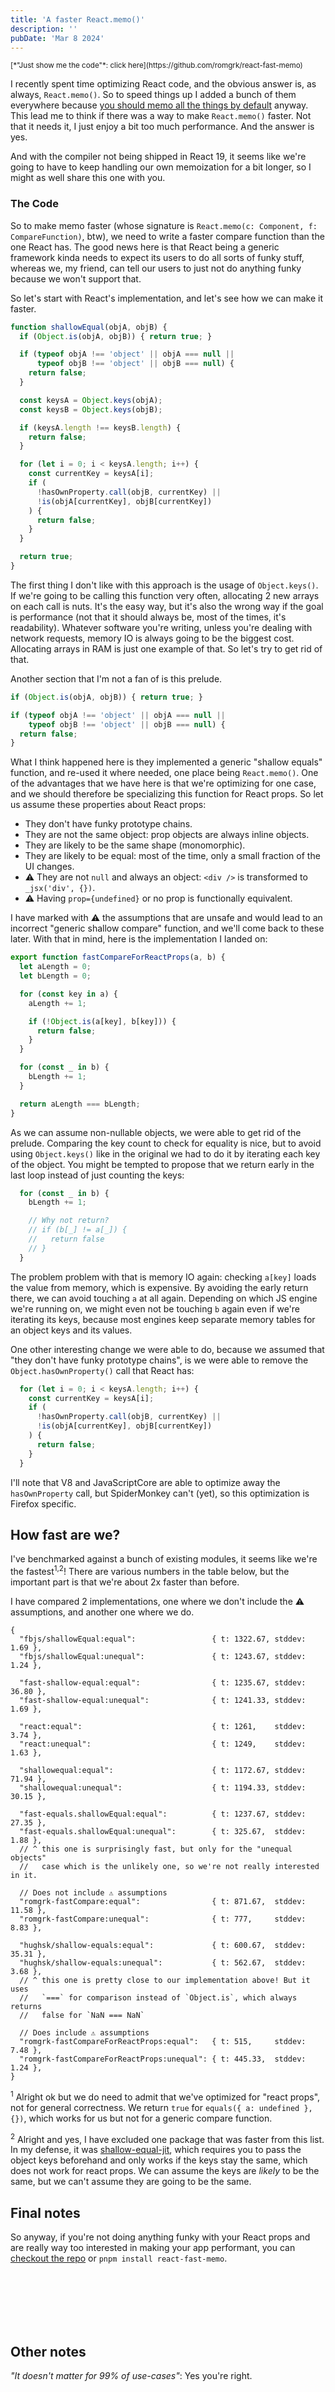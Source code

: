 ```yaml
---
title: 'A faster React.memo()'
description: ''
pubDate: 'Mar 8 2024'
---
```


<small>
[*"Just show me the code"*: click here](https://github.com/romgrk/react-fast-memo)
</small>

I recently spent time optimizing React code, and the obvious answer is, as always, `React.memo()`. So to speed things up I
added a bunch of them everywhere because [you should memo all the things by default](https://attardi.org/why-we-memo-all-the-things/)
anyway. This lead me to think if there was a way to make `React.memo()` faster. Not that it needs it, I just enjoy a bit
too much performance. And the answer is yes.

And with the compiler not being shipped in React 19, it seems like we're going to have to keep handling our own
memoization for a bit longer, so I might as well share this one with you.

### The Code

So to make memo faster (whose signature is `React.memo(c: Component, f: CompareFunction)`, btw), we need to write a faster
compare function than the one React has. The good news here is that React being a generic framework kinda needs to expect
its users to do all sorts of funky stuff, whereas we, my friend, can tell our users to just not do anything funky because
we won't support that.

So let's start with React's implementation, and let's see how we can make it faster.

```javascript
function shallowEqual(objA, objB) {
  if (Object.is(objA, objB)) { return true; }

  if (typeof objA !== 'object' || objA === null ||
      typeof objB !== 'object' || objB === null) {
    return false;
  }

  const keysA = Object.keys(objA);
  const keysB = Object.keys(objB);

  if (keysA.length !== keysB.length) {
    return false;
  }

  for (let i = 0; i < keysA.length; i++) {
    const currentKey = keysA[i];
    if (
      !hasOwnProperty.call(objB, currentKey) ||
      !is(objA[currentKey], objB[currentKey])
    ) {
      return false;
    }
  }

  return true;
}
```

The first thing I don't like with this approach is the usage of `Object.keys()`. If we're going to be calling this
function very often, allocating 2 new arrays on each call is nuts. It's the easy way, but it's also the wrong way if the
goal is performance (not that it should always be, most of the times, it's readability). Whatever software you're
writing, unless you're dealing with network requests, memory IO is always going to be the biggest cost. Allocating arrays
in RAM is just one example of that. So let's try to get rid of that.


Another section that I'm not a fan of is this prelude.

```javascript
if (Object.is(objA, objB)) { return true; }

if (typeof objA !== 'object' || objA === null ||
    typeof objB !== 'object' || objB === null) {
  return false;
}
```

What I think happened here is they implemented a generic "shallow equals" function, and re-used it where needed, one
place being `React.memo()`. One of the advantages that we have here is that we're optimizing for one case, and we should
therefore be specializing this function for React props. So let us assume these properties about React props:
 - They don't have funky prototype chains.
 - They are not the same object: prop objects are always inline objects.
 - They are likely to be the same shape (monomorphic).
 - They are likely to be equal: most of the time, only a small fraction of the UI changes.
 - ⚠️ They are not `null` and always an object: `<div />` is transformed to `_jsx('div', {})`.
 - ⚠️ Having `prop={undefined}` or no prop is functionally equivalent.

I have marked with ⚠️  the assumptions that are unsafe and would lead to an incorrect "generic shallow compare" function,
and we'll come back to these later. With that in mind, here is the implementation I landed on:

```javascript
export function fastCompareForReactProps(a, b) {
  let aLength = 0;
  let bLength = 0;

  for (const key in a) {
    aLength += 1;

    if (!Object.is(a[key], b[key])) {
      return false;
    }
  }

  for (const _ in b) {
    bLength += 1;
  }

  return aLength === bLength;
}
```

As we can assume non-nullable objects, we were able to get rid of the prelude. Comparing the key count to check for equality
is nice, but to avoid using `Object.keys()` like in the original we had to do it by iterating each key of the object. You
might be tempted to propose that we return early in the last loop instead of just counting the keys:

```javascript
  for (const _ in b) {
    bLength += 1;

    // Why not return?
    // if (b[_] != a[_]) {
    //   return false
    // }
  }
```

The problem problem with that is memory IO again: checking `a[key]` loads the value from memory, which is expensive. By
avoiding the early return there, we can avoid touching `a` at all again. Depending on which JS engine we're running on,
we might even not be touching `b` again even if we're iterating its keys, because most engines keep separate memory tables
for an object keys and its values.

One other interesting change we were able to do, because we assumed that "they don't have funky prototype chains", is we
were able to remove the `Object.hasOwnProperty()` call that React has:

```javascript {4}
  for (let i = 0; i < keysA.length; i++) {
    const currentKey = keysA[i];
    if (
      !hasOwnProperty.call(objB, currentKey) ||
      !is(objA[currentKey], objB[currentKey])
    ) {
      return false;
    }
  }
```

I'll note that V8 and JavaScriptCore are able to optimize away the `hasOwnProperty` call, but SpiderMonkey can't (yet),
so this optimization is Firefox specific.


## How fast are we?

I've benchmarked against a bunch of existing modules, it seems like we're the fastest<sup>1,</sup><sup>2</sup>! There are
various numbers in the table below, but the important part is that we're about 2x faster than before.

I have compared 2 implementations, one where we don't include the ⚠️  assumptions, and another one where we do.

```jsonc
{
  "fbjs/shallowEqual:equal":                 { t: 1322.67, stddev: 1.69 },
  "fbjs/shallowEqual:unequal":               { t: 1243.67, stddev: 1.24 },

  "fast-shallow-equal:equal":                { t: 1235.67, stddev: 36.80 },
  "fast-shallow-equal:unequal":              { t: 1241.33, stddev: 1.69 },

  "react:equal":                             { t: 1261,    stddev: 3.74 },
  "react:unequal":                           { t: 1249,    stddev: 1.63 },

  "shallowequal:equal":                      { t: 1172.67, stddev: 71.94 },
  "shallowequal:unequal":                    { t: 1194.33, stddev: 30.15 },

  "fast-equals.shallowEqual:equal":          { t: 1237.67, stddev: 27.35 },
  "fast-equals.shallowEqual:unequal":        { t: 325.67,  stddev: 1.88 },
  // ^ this one is surprisingly fast, but only for the "unequal objects"
  //   case which is the unlikely one, so we're not really interested in it.

  // Does not include ⚠️ assumptions
  "romgrk-fastCompare:equal":                { t: 871.67,  stddev: 11.58 },
  "romgrk-fastCompare:unequal":              { t: 777,     stddev: 8.83 },

  "hughsk/shallow-equals:equal":             { t: 600.67,  stddev: 35.31 },
  "hughsk/shallow-equals:unequal":           { t: 562.67,  stddev: 3.68 },
  // ^ this one is pretty close to our implementation above! But it uses
  //   `===` for comparison instead of `Object.is`, which always returns
  //   false for `NaN === NaN`

  // Does include ⚠️ assumptions
  "romgrk-fastCompareForReactProps:equal":   { t: 515,     stddev: 7.48 },
  "romgrk-fastCompareForReactProps:unequal": { t: 445.33,  stddev: 1.24 },
}
```

<sup>1</sup> Alright ok but we do need to admit that we've optimized for "react props", not for general correctness. We
return `true` for `equals({ a: undefined }, {})`, which works for us but not for a generic compare function.

<sup>2</sup> Alright and yes, I have excluded one package that was faster from this list. In my defense, it was [shallow-equal-jit](https://www.npmjs.com/package/shallow-equal-jit),
which requires you to pass the object keys beforehand and only works if the keys stay the same, which does not work for
react props. We can assume the keys are *likely* to be the same, but we can't assume they are going to be the same.

## Final notes

So anyway, if you're not doing anything funky with your React props and are really way too interested in making your app
performant, you can [checkout the repo](https://github.com/romgrk/react-fast-memo)
or `pnpm install react-fast-memo`.

<br />
<br />
<br />

<RandomPlant />

<br />
<br />

## Other notes

*"It doesn't matter for 99% of use-cases"*: Yes you're right.
